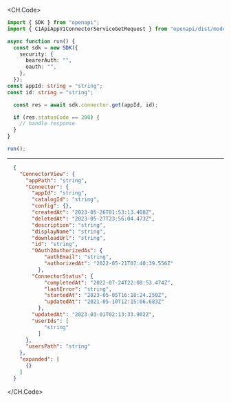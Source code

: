 
<CH.Code>
```typescript Get.ts
import { SDK } from "openapi";
import { C1ApiAppV1ConnectorServiceGetRequest } from "openapi/dist/models/operations";

async function run() {
  const sdk = new SDK({
    security: {
      bearerAuth: "",
      oauth: "",
    },
  });
const appId: string = "string";
const id: string = "string";

  const res = await sdk.connector.get(appId, id);

  if (res.statusCode == 200) {
    // handle response
  }
}

run();
```
---

```json Example Response
  {
    "ConnectorView": {
      "appPath": "string",
      "Connector": {
        "appId": "string",
        "catalogId": "string",
        "config": {},
        "createdAt": "2023-05-26T01:53:13.408Z",
        "deletedAt": "2023-05-27T23:56:04.473Z",
        "description": "string",
        "displayName": "string",
        "downloadUrl": "string",
        "id": "string",
        "OAuth2AuthorizedAs": {
            "authEmail": "string",
            "authorizedAt": "2022-05-21T07:40:39.556Z"
          },
        "ConnectorStatus": {
            "completedAt": "2022-07-24T22:08:53.474Z",
            "lastError": "string",
            "startedAt": "2023-05-05T16:18:24.250Z",
            "updatedAt": "2021-05-10T12:15:06.683Z"
          },
        "updatedAt": "2023-03-01T02:13:33.902Z",
        "userIds": [
            "string"
          ]
      },
      "usersPath": "string"
    },
    "expanded": [
      {}
    ]
  }
```
</CH.Code>
